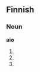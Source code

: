 ==Finnish==

===Noun===
'''aio'''

#{{fi-form of|aikoa|lang=Finnish|type=verb|pr=|mood=indicative|tense=present connegative}}
#{{fi-form of|aikoa|lang=Finnish|type=verb|pr=second-person|pl=singular|mood=imperative|tense=present}}
#{{fi-form of|aikoa|lang=Finnish|type=verb|pr=second-person|pl=singular|mood=imperative|tense=present connegative}}